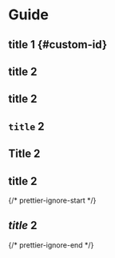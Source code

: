 # Guide

## title 1 {#custom-id}

## title 2

## title 2

## `title` 2

## Title 2

## **title** 2

{/* prettier-ignore-start */}
## *title* 2
{/* prettier-ignore-end */}

